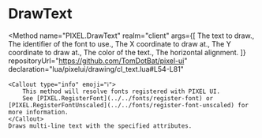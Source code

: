 

# DrawText
<Method
	name="PIXEL.DrawText"
	realm="client"
	args={[
		<Argument type="string" name="text">The text to draw.</Argument>,
		<Argument type="string" name="font">The identifier of the font to use.</Argument>,
		<Argument type="number" name="x">The X coordinate to draw at.</Argument>,
		<Argument type="number" name="y">The Y coordinate to draw at.</Argument>,
		<Argument type="color" name="color">The color of the text.</Argument>,
		<Argument type="number" name="xAlign" defaultValue="TEXT_ALIGN_LEFT">The horizontal alignment.</Argument>
	]}
	repositoryUrl="https://github.com/TomDotBat/pixel-ui"
	declaration="lua/pixelui/drawing/cl_text.lua#L54-L81"
>
	<Callout type="info" emoji="ℹ️">
		This method will resolve fonts registered with PIXEL UI.
		See [PIXEL.RegisterFont](../../fonts/register-font) or [PIXEL.RegisterFontUnscaled](../../fonts/register-font-unscaled) for more information.
	</Callout>
	Draws multi-line text with the specified attributes.
</Method>